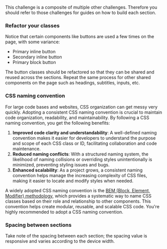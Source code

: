 This challenge is a composite of multiple other challenges. Therefore you should refer to those challenges for guides on how to build each section.

### Refactor your classes

Notice that certain components like buttons are used a few times on the page, with some variance:

- Primary inline button
- Secondary inline button
- Primary block button

The button classes should be refactored so that they can be shared and reused across the sections. Repeat the same process for other shared components on the page such as headings, subtitles, inputs, etc.

### CSS naming convention

For large code bases and websites, CSS organization can get messy very quickly. Adopting a consistent CSS naming convention is crucial to maintain code organization, readability, and maintainability. By following a CSS naming convention, you get the following benefits:

1. **Improved code clarity and understandability**: A well-defined naming convention makes it easier for developers to understand the purpose and scope of each CSS class or ID, facilitating collaboration and code maintenance.
2. **Reduced naming conflicts**: With a structured naming system, the likelihood of naming collisions or overriding styles unintentionally is minimized, preventing styling issues and bugs.
3. **Enhanced scalability**: As a project grows, a consistent naming convention helps manage the increasing complexity of CSS files, making it easier to locate and modify styles when needed.

A widely adopted CSS naming convention is the [BEM (Block, Element, Modifier) methodology](https://en.bem.info/methodology/naming-convention/#naming-rules), which provides a systematic way to name CSS classes based on their role and relationship to other components. This convention helps create modular, reusable, and scalable CSS code. You're highly recommended to adopt a CSS naming convention.

### Spacing between sections

Take note of the spacing between each section; the spacing value is responsive and varies according to the device width.
